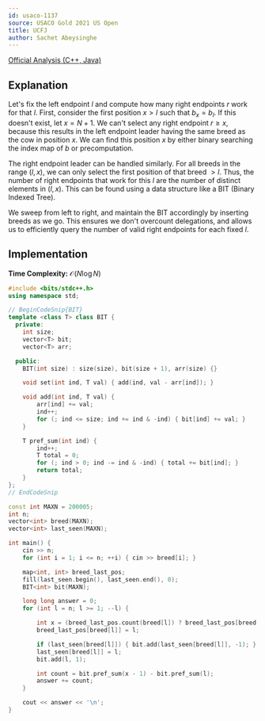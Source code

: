 ```yaml
---
id: usaco-1137
source: USACO Gold 2021 US Open
title: UCFJ
author: Sachet Abeysinghe
---
```


[Official Analysis (C++, Java)](https://usaco.org/current/data/sol_prob1_gold_open21.html)

## Explanation

Let's fix the left endpoint $l$ and compute how many right endpoints $r$ work for that $l$. First, consider the first position $x>l$ such that $b_x=b_l$. If this doesn't exist, let $x = N + 1$. We can't select any right endpoint $r \ge x$, because this results in the left endpoint leader having the same breed as the cow in position $x$. We can find this position $x$ by either binary searching the index map of $b$ or precomputation.

The right endpoint leader can be handled similarly. For all breeds in the range $(l, x)$, we can only select the first position of that breed $>l$. Thus, the number of right endpoints that work for this $l$ are the number of distinct elements in $(l, x)$. This can be found using a data structure like a BIT (Binary Indexed Tree).

We sweep from left to right, and maintain the BIT accordingly by inserting breeds as we go. This ensures we don't overcount delegations, and allows us to efficiently query the number of valid right endpoints for each fixed $l$.

## Implementation

**Time Complexity:** $\mathcal{O}(N\log N)$

<LanguageSection>
<CPPSection>

```cpp
#include <bits/stdc++.h>
using namespace std;

// BeginCodeSnip{BIT}
template <class T> class BIT {
  private:
	int size;
	vector<T> bit;
	vector<T> arr;

  public:
	BIT(int size) : size(size), bit(size + 1), arr(size) {}

	void set(int ind, T val) { add(ind, val - arr[ind]); }

	void add(int ind, T val) {
		arr[ind] += val;
		ind++;
		for (; ind <= size; ind += ind & -ind) { bit[ind] += val; }
	}

	T pref_sum(int ind) {
		ind++;
		T total = 0;
		for (; ind > 0; ind -= ind & -ind) { total += bit[ind]; }
		return total;
	}
};
// EndCodeSnip

const int MAXN = 200005;
int n;
vector<int> breed(MAXN);
vector<int> last_seen(MAXN);

int main() {
	cin >> n;
	for (int i = 1; i <= n; ++i) { cin >> breed[i]; }

	map<int, int> breed_last_pos;
	fill(last_seen.begin(), last_seen.end(), 0);
	BIT<int> bit(MAXN);

	long long answer = 0;
	for (int l = n; l >= 1; --l) {

		int x = (breed_last_pos.count(breed[l]) ? breed_last_pos[breed[l]] : n + 1);
		breed_last_pos[breed[l]] = l;

		if (last_seen[breed[l]]) { bit.add(last_seen[breed[l]], -1); }
		last_seen[breed[l]] = l;
		bit.add(l, 1);

		int count = bit.pref_sum(x - 1) - bit.pref_sum(l);
		answer += count;
	}

	cout << answer << '\n';
}
```

</CPPSection>
</LanguageSection>
